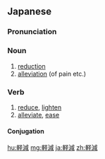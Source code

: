 ==Japanese==
{{ja-kanjitab|けい|げん|yomi=on}}

===Pronunciation===
{{ja-pron|けいげん|y=on}}

===Noun===
{{ja-noun|けいげん}}

# [[reduction]]
# [[alleviation]] (of pain etc.)

===Verb===
{{ja-verb-suru|tr=both|けいげん}}

# [[reduce]], [[lighten]]
# [[alleviate]], [[ease]]

====Conjugation====
{{ja-suru|けいげん}}

[[hu:軽減]]
[[mg:軽減]]
[[ja:軽減]]
[[zh:軽減]]